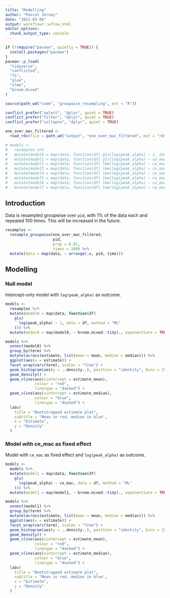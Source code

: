 ```yaml
---
title: "Modelling"
author: "Pascal Jerney"
date: "2021-03-08"
output: workflowr::wflow_html
editor_options:
  chunk_output_type: console
---
```


```r

if (!require("pacman", quietly = TRUE)) {
  install.packages("pacman")
}
pacman::p_load(
  "tidyverse",
  "conflicted",
  "fs",
  "glue",
  "nlme",
  "broom.mixed"
)

source(path_wd("code", "groupwise_resampling", ext = "R"))

conflict_prefer("select", "dplyr", quiet = TRUE)
conflict_prefer("filter", "dplyr", quiet = TRUE)
conflict_prefer("collapse", "dplyr", quiet = TRUE)

one_over_mac_filtered <-
  read_rds(file = path_wd("output", "one_over_mac_filtered", ext = "rds"))

# models <-
#   resamples %>%
#   mutate(model0 = map(data, function(df) gls(log(peak_alpha) ~ 1, data = df, method = "ML"))) %>%
#   mutate(model1 = map(data, function(df) gls(log(peak_alpha) ~ ce_mac, data = df, method = "ML"))) %>%
#   mutate(model2 = map(data, function(df) lme(log(peak_alpha) ~ ce_mac, data = df, random = ~ 1 | pid, method = "ML"))) %>%
#   mutate(model3 = map(data, function(df) lme(log(peak_alpha) ~ ce_mac, data = df, random = ~ ce_mac | pid, method = "ML")))
#   mutate(model4 = map(data, function(df) lme(log(peak_alpha) ~ ce_mac, data = tibble.1overmac_train, random = ~ ce_mac | pid, correlation = corAR1(), method = "ML")))
#   mutate(model5 = map(data, function(df) lme(log(peak_alpha) ~ ce_mac, data = tibble.1overmac_train, random = ~ ce_mac | pid, correlation = corAR1(form = ~ 1 | pid), method = "ML")))
#   mutate(model6 = map(data, function(df) lme(log(peak_alpha) ~ ce_mac, data = tibble.1overmac_train, random = ~ ce_mac | pid, correlation = corAR1(form = ~ time | pid), method = "ML")))
#   mutate(model7 = map(data, function(df) lme(log(peak_alpha) ~ ce_mac, data = tibble.1overmac_train, random = ~ ce_mac | pid, correlation = corARMA(form = ~ time | pid, p = 1, q = 1), method = "ML")))

```

## Introduction

Data is resampled groupwise over `pid`, with 1% of the data each and repeated
100 times. This will be increased in the future.

```r

resamples <-
  resample_groupwise(one_over_mac_filtered,
                     pid,
                     prop = 0.01,
                     times = 100) %>%
  mutate(data = map(data, ~ arrange(.x, pid, time)))

```

## Modelling

### Null model

Intercept-only model with `log(peak_alpha)` as outcome.

```r

models <-
  resamples %>%
  mutate(model0 = map(data, function(df)
    gls(
      log(peak_alpha) ~ 1, data = df, method = "ML"
    ))) %>%
  mutate(model0 = map(model0, ~ broom.mixed::tidy(., exponentiate = TRUE)))

models %>%
  unnest(model0) %>%
  group_by(term) %>%
  mutate(across(estimate, list(mean = mean, median = median))) %>%
  ggplot(aes(x = estimate)) +
  facet_wrap(vars(term), scales = "free") +
  geom_histogram(aes(y = ..density..), position = "identity", bins = 15) +
  geom_density() +
  geom_vline(aes(xintercept = estimate_mean),
             colour = "red",
             linetype = "dashed") +
  geom_vline(aes(xintercept = estimate_median),
             colour = "blue",
             linetype = "dashed") +
  labs(
    title = "Bootstrapped estimate plot",
    subtitle = "Mean in red, median in blue",
    x = "Estimate",
    y = "Density"
  )

```

### Model with ce_mac as fixed effect

Model with `ce_mac` as fixed effect and `log(peak_alpha)` as outcome.

```r

models <-
  models %>%
  mutate(model1 = map(data, function(df)
    gls(
      log(peak_alpha) ~ ce_mac, data = df, method = "ML"
    ))) %>%
  mutate(model1 = map(model1, ~ broom.mixed::tidy(., exponentiate = TRUE)))

models %>%
  unnest(model1) %>%
  group_by(term) %>%
  mutate(across(estimate, list(mean = mean, median = median))) %>%
  ggplot(aes(x = estimate)) +
  facet_wrap(vars(term), scales = "free") +
  geom_histogram(aes(y = ..density..), position = "identity", bins = 15) +
  geom_density() +
  geom_vline(aes(xintercept = estimate_mean),
             colour = "red",
             linetype = "dashed") +
  geom_vline(aes(xintercept = estimate_median),
             colour = "blue",
             linetype = "dashed") +
  labs(
    title = "Bootstrapped estimate plot",
    subtitle = "Mean in red, median in blue",
    x = "Estimate",
    y = "Density"
  )

```
